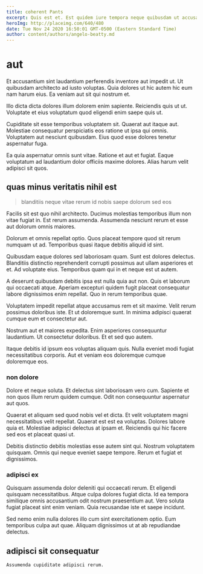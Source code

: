 ```yaml
---
title: coherent Pants
excerpt: Quis est et. Est quidem iure tempora neque quibusdam ut accusantium eos. Qui possimus quia reprehenderit quaerat.
heroImg: http://placeimg.com/640/480
date: Tue Nov 24 2020 16:50:01 GMT-0500 (Eastern Standard Time)
author: content/authors/angelo-beatty.md
---
```

# aut

Et accusantium sint laudantium perferendis inventore aut impedit ut. Ut quibusdam architecto ad iusto voluptas. Quia dolores ut hic autem hic eum nam harum eius. Ea veniam aut sit qui nostrum et.
  
Illo dicta dicta dolores illum dolorem enim sapiente. Reiciendis quis ut ut. Voluptate et eius voluptatum quod eligendi enim saepe quis ut.
  
Cupiditate sit esse temporibus voluptatem sit. Quaerat aut itaque aut. Molestiae consequatur perspiciatis eos ratione ut ipsa qui omnis. Voluptatem aut nesciunt quibusdam. Eius quod esse dolores tenetur aspernatur fuga.
  
Ea quia aspernatur omnis sunt vitae. Ratione et aut et fugiat. Eaque voluptatum ad laudantium dolor officiis maxime dolores. Alias harum velit adipisci sit quos.

## quas minus veritatis nihil est

> blanditiis neque vitae rerum id nobis saepe dolorum sed eos

Facilis sit est quo nihil architecto. Ducimus molestias temporibus illum non vitae fugiat in. Est rerum assumenda. Assumenda nesciunt rerum et esse aut dolorum omnis maiores.
  
Dolorum et omnis repellat optio. Quos placeat tempore quod sit rerum numquam ut ad. Temporibus quasi itaque debitis aliquid id sint.
  
Quibusdam eaque dolores sed laboriosam quam. Sunt est dolores delectus. Blanditiis distinctio reprehenderit corrupti possimus aut ullam asperiores et et. Ad voluptate eius. Temporibus quam qui in et neque est ut autem.
  
A deserunt quibusdam debitis ipsa est nulla quia aut non. Quis et laborum qui occaecati atque. Aperiam excepturi quidem fugit placeat consequatur labore dignissimos enim repellat. Quo in rerum temporibus quae.
  
Voluptatem impedit repellat atque accusamus rem et sit maxime. Velit rerum possimus doloribus iste. Et ut doloremque sunt. In minima adipisci quaerat cumque eum et consectetur aut.
  
Nostrum aut et maiores expedita. Enim asperiores consequuntur laudantium. Ut consectetur doloribus. Et et sed quo autem.
  
Itaque debitis id ipsum eos voluptas aliquam quis. Nulla eveniet modi fugiat necessitatibus corporis. Aut et veniam eos doloremque cumque doloremque eos.

### non dolore

Dolore et neque soluta. Et delectus sint laboriosam vero cum. Sapiente et non quos illum rerum quidem cumque. Odit non consequuntur aspernatur aut quos.
  
Quaerat et aliquam sed quod nobis vel et dicta. Et velit voluptatem magni necessitatibus velit repellat. Quaerat est est ea voluptas. Dolores labore quia et. Molestiae adipisci delectus at ipsam et. Reiciendis qui hic facere sed eos et placeat quasi ut.
  
Debitis distinctio debitis molestias esse autem sint qui. Nostrum voluptatem quisquam. Omnis qui neque eveniet saepe tempore. Rerum et fugiat et dignissimos.

### adipisci ex

Quisquam assumenda dolor deleniti qui occaecati rerum. Et eligendi quisquam necessitatibus. Atque culpa dolores fugiat dicta. Id ea tempora similique omnis accusantium odit nostrum praesentium aut. Vero soluta fugiat placeat sint enim veniam. Quia recusandae iste et saepe incidunt.
  
Sed nemo enim nulla dolores illo cum sint exercitationem optio. Eum temporibus culpa aut quae. Aliquam dignissimos ut at ab repudiandae delectus.

## adipisci sit consequatur

```text
Assumenda cupiditate adipisci rerum.
```

